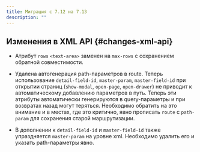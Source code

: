 ```yaml
---
title: Миграция с 7.12 на 7.13
description: ""
---
```


## Изменения в XML API {#changes-xml-api}

- Атрибут `rows` `<text-area>` заменен на `max-rows` с сохранением обратной совместимости.

- Удалена автогенерация path-параметров в route.
Теперь использование `detail-field-id`, `master-param`, `master-field-id` при открытии
страниц (`show-modal`, `open-page`, `open-drawer`) не приводит к автоматическому
добавлению параметров в путь. Теперь эти атрибуты автоматически генерируются в query-параметры
и при возвратах назад могут теряться.
Необходимо обратить на это внимание и в местах, где это критично,
явно прописать `route` c `path-param` для сохранения старой маршрутизации.

- В дополнении к `detail-field-id` и `master-field-id` также упраздняется `master-param`
на уровне xml. Необходимо удалить его и указать path-параметры явно.
